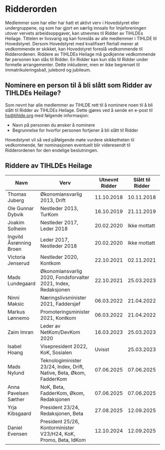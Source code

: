 
# Ridderorden

Medlemmer som har eller har hatt et aktivt verv i Hovedstyret eller undergruppene, og som har 
gjort en særlig innsats for linjeforeningen utover vervets arbeidsoppgaver, kan utnevnes til 
Ridder av TIHLDEs Heilage. Tittelen er livsvarig og kan foreslås av alle medlemmer i TIHLDE til 
Hovedstyret. Dersom Hovedstyret med kvalifisert flertall mener at vedkommende er skikket, kan 
Hovedstyret foreslå vedkommende til Ridderordenen. Riddere av TIHLDEs Heilage må godkjenne vedkommende før 
personen kan slås til Ridder. En Ridder kan kun slås til Ridder under formelle arrangementer. 
Dette inkluderer, men er ikke begrenset til immatrikuleringsball, julebord og jubileum.

## Nominere en person til å bli slått som Ridder av TIHLDEs Heilage?
Som nevnt har alle medlemmer av TIHLDE rett til å nominere noen til å bli slått til Ridder av TIHLDEs Heilage. Dette gjøres ved å sende en e-post til hs@tihlde.org med følgende informasjon:
* Navn på personen du ønsker å nominere
* Begrunnelse for hvorfor personen fortjener å bli slått til Ridder

Hovedstyret vil så ved påfølgende møte vurdere skikketheten til vedkommende, før nominasjonen eventuelt blir videresendt til Ridderordenen for den endelige beslutningen.

## Riddere av TIHLDEs Heilage

| Navn                    | Verv                                                                   | Utnevnt Ridder | Slått til Ridder | Ved anledning        |
|-------------------------|------------------------------------------------------------------------|----------------|------------------|----------------------|   
| Thomas Juberg           | Økonomiansvarlig 2013, Drift                                           | 11.10.2018     | 10.11.2018       | Julebord             |
| Ole Gunnar Dybvik       | Nestleder 2013, TurKom                                                 | 16.10.2019     | 21.11.2019       | Julebord             |
| Joakim Solheim          | Nestleder 2017, Leder 2018                                             | 20.02.2020     | Ikke mottatt     | Ikke mottatt         |
| Ingvild Åsrønning Broen | Leder 2017, Nestleder 2018                                             | 20.02.2020     | Ikke mottatt     | Ikke mottatt         |
| Victoria Jenserud       | Nestleder 2020, Kontkom                                                | 22.10.2021     | 02.11.2021       | Julebord             |
| Mads Lundegaard         | Økonomiansvarlig 2020, Fondsforvalter 2021, Index, Redaksjonen         | 22.10.2021     | 25.03.2023       | Jubileumsball        |
| Ninni Maksic            | Næringslivsminister 2021, Faddersjef                                   | 06.03.2022     | 21.04.2022       | Vårgalla             |
| Markus Lønnemo          | Promoteringsminister 2021, Kontkom                                     | 06.03.2022     | 21.04.2022       | Vårgalla             |
| Zaim Imran              | Leder av NetKom/DevKom 2020                                            | 16.03.2023     | 25.03.2023       | Jubileumsball        |
| Isabel Hoang            | Visepresident 2022, KoK, Sosialen                                      | Uvisst         | 25.03.2023       | Jubileumsball        |
| Mads Nylund             | Teknologiminister 23/24, Index, Drift, Native, Beta, Økom, FadderKom   | 07.06.2025     | 07.06.2025       | Utmatrikuleringsball |
| Anna Pavelsen Sæther    | NoK, Beta, FadderKom, Økom, Redaksjonen                                | 07.06.2025     | 07.06.2025       | Utmatrikuleringsball |
| Yrja Kibsgaard          | President 23/24, Redaksjonen, Beta                                     | 27.08.2025     | 12.09.2025       | Immatrikuleringsball |
| Daniel Evensen          | President 25/26, Kontorminister V23/H24, KoK, Promo, Beta, IdKom       | 12.10.2024     | 12.09.2025       | Immatrikuleringsball |